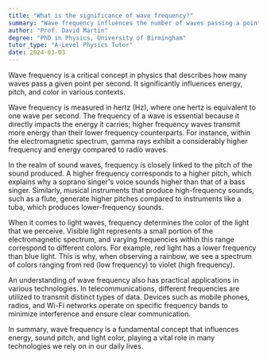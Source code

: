 ```yaml
---
title: "What is the significance of wave frequency?"
summary: "Wave frequency influences the number of waves passing a point each second, which in turn affects energy levels, pitch in sound, and color in light."
author: "Prof. David Martin"
degree: "PhD in Physics, University of Birmingham"
tutor_type: "A-Level Physics Tutor"
date: 2024-03-03
---
```


Wave frequency is a critical concept in physics that describes how many waves pass a given point per second. It significantly influences energy, pitch, and color in various contexts.

Wave frequency is measured in hertz (Hz), where one hertz is equivalent to one wave per second. The frequency of a wave is essential because it directly impacts the energy it carries; higher frequency waves transmit more energy than their lower frequency counterparts. For instance, within the electromagnetic spectrum, gamma rays exhibit a considerably higher frequency and energy compared to radio waves.

In the realm of sound waves, frequency is closely linked to the pitch of the sound produced. A higher frequency corresponds to a higher pitch, which explains why a soprano singer's voice sounds higher than that of a bass singer. Similarly, musical instruments that produce high-frequency sounds, such as a flute, generate higher pitches compared to instruments like a tuba, which produces lower-frequency sounds.

When it comes to light waves, frequency determines the color of the light that we perceive. Visible light represents a small portion of the electromagnetic spectrum, and varying frequencies within this range correspond to different colors. For example, red light has a lower frequency than blue light. This is why, when observing a rainbow, we see a spectrum of colors ranging from red (low frequency) to violet (high frequency).

An understanding of wave frequency also has practical applications in various technologies. In telecommunications, different frequencies are utilized to transmit distinct types of data. Devices such as mobile phones, radios, and Wi-Fi networks operate on specific frequency bands to minimize interference and ensure clear communication.

In summary, wave frequency is a fundamental concept that influences energy, sound pitch, and light color, playing a vital role in many technologies we rely on in our daily lives.
    